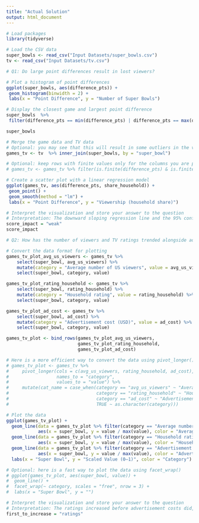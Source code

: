 ```yaml
---
title: "Actual Solution"
output: html_document
---
```


```r
# Load packages
library(tidyverse)
```

```r
# Load the CSV data
super_bowls <- read_csv("Input Datasets/super_bowls.csv")
tv <- read_csv("Input Datasets/tv.csv")
```
```r
# Q1: Do large point differences result in lost viewers?

# Plot a histogram of point differences
ggplot(super_bowls, aes(difference_pts)) +
 geom_histogram(binwidth = 2) +
 labs(x = "Point Difference", y = "Number of Super Bowls")
```
```r
# Display the closest game and largest point difference
super_bowls  %>% 
 filter(difference_pts == min(difference_pts) | difference_pts == max(difference_pts))

super_bowls
```

```r
# Merge the game data and TV data
# Optional: you may see that this will result in some outliers in the visualization, you can remove these by filtering out the first game with filter(super_bowl != 1) 
games_tv <- tv  %>% inner_join(super_bowls, by = "super_bowl")

# Optional: keep rows with finite values only for the columns you are plotting
# games_tv <- games_tv %>% filter(is.finite(difference_pts) & is.finite(share_household))
```
```r
# Create a scatter plot with a linear regression model
ggplot(games_tv, aes(difference_pts, share_household)) +
 geom_point() +
 geom_smooth(method = "lm") +
 labs(x = "Point Difference", y = "Viewership (household share)")
```
```r
# Interpret the visualization and store your answer to the question
# Interpretation: The downward sloping regression line and the 95% confidence interval for that regression suggest that it is common to lose viewers if there is a large point difference. However, you must take it with a grain of salt because the linear relationship in the data is weak due to the small sample size.
score_impact = "weak"
score_impact
```
```r
# Q2: How has the number of viewers and TV ratings trended alongside advertisement costs? Which one increases first?

# Convert the data format for plotting
games_tv_plot_avg_us_viewers <- games_tv %>%
    select(super_bowl, avg_us_viewers) %>%
    mutate(category = "Average number of US viewers", value = avg_us_viewers) %>%
    select(super_bowl, category, value)

games_tv_plot_rating_household <- games_tv %>%
    select(super_bowl, rating_household) %>%
    mutate(category = "Household rating", value = rating_household) %>%
    select(super_bowl, category, value)

games_tv_plot_ad_cost <- games_tv %>%
    select(super_bowl, ad_cost) %>%
    mutate(category = "Advertisement cost (USD)", value = ad_cost) %>%
    select(super_bowl, category, value)

games_tv_plot <- bind_rows(games_tv_plot_avg_us_viewers, 
                           games_tv_plot_rating_household, 
                           games_tv_plot_ad_cost)
```
```r
# Here is a more efficient way to convert the data using pivot_longer()
# games_tv_plot <- games_tv %>%
#     pivot_longer(cols = c(avg_us_viewers, rating_household, ad_cost), 
#                  names_to = "category", 
#                  values_to = "value") %>%
#     mutate(cat_name = case_when(category == "avg_us_viewers" ~ "Average number of US viewers",
#                                 category == "rating_household" ~ "Household rating",
#                                 category == "ad_cost" ~ "Advertisement cost (USD)",
#                                 TRUE ~ as.character(category)))
```
```r
# Plot the data
ggplot(games_tv_plot) +
  geom_line(data = games_tv_plot %>% filter(category == "Average number of US viewers"),
            aes(x = super_bowl, y = value / max(value), color = "Average number of US viewers")) +
  geom_line(data = games_tv_plot %>% filter(category == "Household rating"),
            aes(x = super_bowl, y = value / max(value), color = "Household rating")) +
  geom_line(data = games_tv_plot %>% filter(category == "Advertisement cost (USD)"),
            aes(x = super_bowl, y = value / max(value), color = "Advertisement cost (USD)")) +
  labs(x = "Super Bowl", y = "Scaled Value (0–1)", color = "Category")
```
```r
# Optional: here is a fast way to plot the data using facet_wrap()
# ggplot(games_tv_plot, aes(super_bowl, value)) +
#  geom_line() +
#  facet_wrap(~ category, scales = "free", nrow = 3) + 
#  labs(x = "Super Bowl", y = "")
```
```r
# Interpret the visualization and store your answer to the question
# Interpretation: The ratings increased before advertisement costs did, but viewers were increasing quickly as well. Perhaps TV networks didn't know how to use this data to demand higher advertisement costs sooner, or they needed more evidence before they could justify the increase.
first_to_increase = "ratings"
```